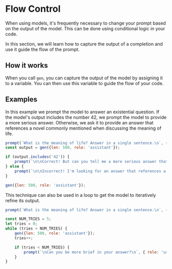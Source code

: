 # Flow Control

When using models, it's frequently necessary to change your prompt based on the output of the model. This can be done using conditional logic in your code.

In this section, we will learn how to capture the output of a completion and use it guide the flow of the prompt. 

## How it works

When you call `gen`, you can capture the output of the model by assigning it to a variable. You can then use this variable to guide the flow of your code.

## Examples

In this example we prompt the model to answer an existential question. If the model's output includes the number 42, we prompt the model to provide a more serious answer. Otherwise, we ask it to provide an answer that references a novel commonly mentioned when discussing the meaning of life.

```js filename="flow-control.js" copy
prompt(`What is the meaning of life? Answer in a single sentence.\n`, { role: 'user' });
const output = gen({len: 500, role: 'assistant'});

if (output.includes('42')) { 
    prompt(`\n\nCorrect! But can you tell me a more serious answer that doesn't reference Hitchiker's Guide to the Galaxy?\n\n`, { role: 'user' });
} else { 
    prompt(`\n\nIncorrect! I'm looking for an answer that references a novel commonly mentioned when discussing this topic.\n\n`, { role: 'user' });
}

gen({len: 500, role: 'assistant'});
```

This technique can also be used in a loop to get the model to iteratively refine its output.

```js filename="brevity.js" copy
prompt(`What is the meaning of life? Answer in a single sentence.\n`, { role: 'user' });

const NUM_TRIES = 5; 
let tries = 0;
while (tries < NUM_TRIES) { 
    gen({len: 500, role: 'assistant'});
    tries++;

    if (tries < NUM_TRIES) { 
        prompt(`\nCan you be more brief in your answer?\n`, { role: 'user' });
    }
}
```